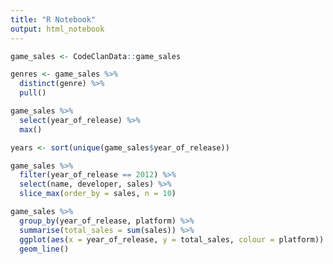 ```yaml
---
title: "R Notebook"
output: html_notebook
---
```


```r
game_sales <- CodeClanData::game_sales

genres <- game_sales %>% 
  distinct(genre) %>% 
  pull()

game_sales %>% 
  select(year_of_release) %>% 
  max()
```

```r
years <- sort(unique(game_sales$year_of_release))
```



```r
game_sales %>% 
  filter(year_of_release == 2012) %>% 
  select(name, developer, sales) %>% 
  slice_max(order_by = sales, n = 10)
```


```r
game_sales %>% 
  group_by(year_of_release, platform) %>% 
  summarise(total_sales = sum(sales)) %>% 
  ggplot(aes(x = year_of_release, y = total_sales, colour = platform)) +
  geom_line()  
```


